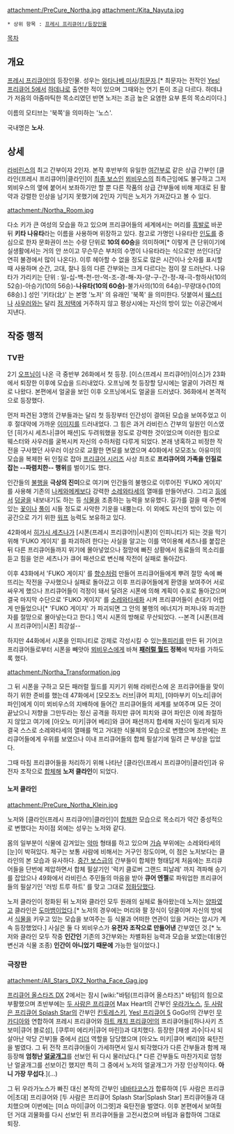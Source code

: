 attachment:/PreCure_Northa.jpg attachment:/Kita_Nayuta.jpg

 * 상위 항목 : [[프레시 프리큐어!/등장인물]]

[[목차]]

== 개요 ==
[[프레시 프리큐어!]]의 등장인물. 성우는 [[와타나베 미사]]/[[최문자]].[* 최문자는 전작인 [[Yes! 프리큐어 5]]에서 [[하데냐]]로 출연한 적이 있으며 그때와는 연기 톤이 조금 다르다. 하데냐가 저음의 아줌마틱한 목소리였던 반면 노저는 조금 높은 요염한 요부 톤의 목소리이다.]

이름의 모티브는 '북쪽'을 의미하는 '노스'.

국내명은 '''노사'''.

== 상세 ==
[[라비린스(프레시 프리큐어!)|라비린스]]의 최고 간부이자 2인자. 본작 후반부의 유일한 [[여간부]]로 같은 상급 간부인 [클라인(프레시 프리큐어!)|클라인]이 [[최종 보스]]인 [[뫼비우스(프레시 프리큐어!)|뫼비우스]]의 최측근임에도 불구하고 그저 뫼비우스의 옆에 붙어서 보좌하기만 할 뿐 다른 작품의 상급 간부들에 비해 제대로 된 활약과 강렬한 인상을 남기지 못했기에 2인자 기믹은 노저가 가져갔다고 볼 수 있다.

attachment:/Northa_Room.jpg

다소 키가 큰 여성의 모습을 하고 있으며 프리큐어들의 세계에서는 머리를 [[흑발]]로 바꾼 뒤 '''키타 나유타'''라는 이름을 사용하며 위장하고 있다. 참고로 가명인 나유타란 [[인도]]를 중심으로 한자 문화권이 쓰는 수량 단위로 '''10의 60승'''을 의미하며[* 이렇게 큰 단위이기에 실생활에서는 거의 안 쓰이고 무슨무슨 부처의 수명이 나유타라는 식으로만 쓰인다(당연히 불경에서 많이 나온다). 이루 헤아할 수 없을 정도로 많은 시간이나 숫자를 표시할 때 사용하며 순간, 고대, 찰나 등의 다른 간부와는 크게 다르다는 점이 잘 드러난다. 나유타가 가리키는 단위 : 일-십-백-천-만-억-조-경-해-자-양-구-간-정-재-극-항하사(10의 52승)-아승기(10의 56승)-'''나유타(10의 60승)'''-불가사의(10의 64승)-무량대수(10의 68승).] 성인 '키타(北)' 는 본명 '노저' 의 유래인 '북쪽' 을 의미한다. 덧붙여서 [[웨스터]]나 [[사우러]]와는 달리 [[점 저택]]에 거주하지 않고 평상시에는 자신의 방이 있는 이공간에서 지낸다.

== 작중 행적 ==

=== TV판 ===
2기 [[오프닝]]이 나온 극 중반부 26화에서 첫 등장. [이스(프레시 프리큐어!)|이스]가 23화에서 퇴장한 이후에 모습을 드러내었다. 오프닝에 첫 등장할 당시에는 얼굴이 가려진 채로 나왔다. 본편에서 얼굴을 보인 이후 오프닝에서도 얼굴을 드러냈다. 36화에서 본격적으로 등장했다.

먼저 파견된 3명의 간부들과는 달리 첫 등장부터 인간성이 결여된 모습을 보여주었고 이후 절대악에 가까운 [[이미지]]를 드러내었다. 그 힘은 과거 라비린스 간부의 일원인 이스였던 [히가시 세츠나|큐어 패션]도 두려워했을 정도로 강력한 것이었으며 이러한 힘으로 웨스터와 사우러를 굴복시켜 자신의 수하처럼 다루게 되었다. 본래 냉혹하고 비정한 작전을 구사했던 사우러 이상으로 교활한 면모를 보였으며 40화에서 모모조노 아유미의 모습을 복제한 뒤 인질로 잡아 [[프리큐어 시리즈]] 사상 최초로 '''프리큐어의 가족을 인질로 잡는 --파렴치한-- 행위'''를 벌이기도 했다.

인간들의 [[불행]]을 '''극상의 진미'''으로 여기며 인간들의 불행으로 이루어진 'FUKO 게이지' 를 사용해 기존의 [[나케와메케]]보다 강력한 [[소레와타세]]의 열매를 만들어낸다. 그리고 [[등]]에서 [[덩굴]]을 내보내기도 하는 등 [[식물]]을 조종하는 능력을 보유했다. 길가를 걸을 때 주변에 있는 [[꽃]]이나 [[풀]]이 시들 정도로 사악한 기운을 내뿜는다. 이 외에도 자신의 방이 있는 이공간으로 가기 위한 [[워프]] 능력도 보유하고 있다.

42화에서 [[히가시 세츠나]]가 [시폰(프레시 프리큐어!)|시폰]이 인피니티가 되는 것을 막기 위해 'FUKO 게이지' 를 파괴하려 한다는 사실을 알고는 이를 역이용해 세츠나를 붙잡은 뒤 다른 프리큐어들까지 위기에 몰아넣었으나 절망에 빠진 상황에서 동료들의 목소리를 듣고 힘을 얻은 세츠나가 큐어 패션으로 변신해 작전이 실패로 돌아갔다.

이후 43화에서 'FUKO 게이지' 를 [[향수]]처럼 만들어 프리큐어들에게 뿌려 절망 속에 빠뜨리는 작전을 구사했으나 실패로 돌아갔고 이후 프리큐어들에게 환영을 보여주어 서로 싸우게 했으나 프리큐어들이 걱정이 돼서 달려온 시폰에 의해 계획이 수포로 돌아갔으며 결국 마지막 수단으로 'FUKO 게이지' 를 [[소레와타세]]화 시켜 프리큐어들이 손대기 어렵게 만들었으나[* 'FUKO 게이지' 가 파괴되면 그 안의 불행의 에너지가 퍼져나와 파괴한 자를 절망으로 몰아넣는다고 한다.] 역시 시폰의 방해로 무산되었다. --본격 [시폰(프레시 프리큐어!)|시폰] 최강설--

하지만 44화에서 시폰을 인피니티로 강제로 각성시킬 수 있는[[풀피리]]를 만든 뒤 기어코 프리큐어들로부터 시폰을 빼앗아 [[뫼비우스(프레시 프리큐어!)|뫼비우스]]에게 바쳐 '''[[패러럴 월드]] 정복'''에 박차를 가하도록 했다.

attachment:/Northa_Transformation.jpg

그 뒤 시폰을 구하고 모든 패러럴 월드를 지키기 위해 라비린스에 온 프리큐어들을 맞이하기 위한 준비를 했는데 47화에서 [모모조노 러브|큐어 피치], [야마부키 이노리|큐어 파인]에게 이미 뫼비우스의 지배하에 들어간 프리큐어들의 세계를 보여주며 모든 것이 끝났으니 저향을 그만두라는 정신 공격을 하지만 큐어 피치와 큐어 파인은 이에 좌절하지 않았고 여기에 [아오노 미키|큐어 베리]와 큐어 패션까지 합세해 자신이 밀리게 되자 결국 스스로 소레와타세의 열매를 먹고 거대한 식물체의 모습으로 변했으며 초반에는 프리큐어들에게 우위를 보였으나 이내 프리큐어들의 합체 필살기에 밀려 큰 부상을 입었다.

그때 마침 프리큐어들을 처리하기 위해 나타난 [클라인(프레시 프리큐어!)|클라인]과 유전자 조작으로 [[합체]]해 '''노저 클라인'''이 되었다.

==== 노저 클라인 ====
attachment:/PreCure_Northa_Klein.jpg

노저와 [클라인(프레시 프리큐어!)|클라인]이 [[합체]]한 모습으로 목소리가 약간 중성적으로 변했다는 차이점 외에는 성우는 노저와 같다.

{{{#!html
<iframe width="560" height="315" src="http://www.youtube.com/embed/Acq9Ruic8AI" frameborder="0" allowfullscreen></iframe>
}}}

몸의 일부분이 식물에 감겨있는 [[악마]] 형태를 하고 있으며 [[가슴]] 부위에는 소레와타세의 [눈]이 박혀있다. 체구는 보통 사람에 비해서는 거구인 정도이며, 이 점은 노저보다는 클라인의 본 모습과 유사하다. [[중간 보스]]급의 간부들이 합체한 형태답게 처음에는 프리큐어들을 단번에 제압하면서 합체 필살기인 '럭키 클로버 그랜드 피날레' 까지 격파해 승기를 잡았으나 49화에서 라비린스 주민들의 마음을 받아 '''큐어 엔젤'''로 파워업한 프리큐어들의 필살기인 '러빙 트루 하트' 를 맞고 그대로 [[정화]]당했다.

노저 클라인이 정화된 뒤 노저와 클라인 모두 원래의 실체로 돌아왔는데 노저는 [[양파]]였고 클라인은 [[도마뱀]]이었다.[* 노저의 경우에는 머리와 팔 장식이 덩쿨이며 자신의 방에서 [[식물]]을 키우고 있는 모습을 보여주는 등 식물과 어떠한 연관이 있을 거라는 암시가 계속 등장했었다.] 사실은 둘 다 뫼비우스가 '''유전자 조작으로 만들어낸''' 간부였던 것.[* 노저와 클라인 모두 작중 '''인간인''' 기존의 3간부와는 차별화된 능력과 모습을 보였는데(용인 변신과 식물 조종) '''인간이 아니었기 때문에''' 가능한 일이었다.]

=== 극장판 ===
attachment:/All_Stars_DX2_Northa_Face_Gag.jpg

[[프리큐어 올스타즈 DX]] 2에서는 잠시 [wiki:"바텀(프리큐어 올스타즈)" 바텀]의 힘으로 부활했으며 초반부에는 [[두 사람은 프리큐어]] Max Heart의 간부인 [[우라가노스]], [[두 사람은 프리큐어 Splash Star]]의 간부인 [[킨토레스키]], [[Yes! 프리큐어 5]] GoGo!의 간부인 [[무카디아]]와 연합하여 프레시 프리큐어와 [[하트 캐치 프리큐어!]]의 프리큐어들([하나사키 츠보미|큐어 블로섬], [쿠루미 에리카|큐어 마린])과 대치했다. 등장한 [재생 괴수|다시 되살아난 악당 간부]들 중에서 [[리더]] 역할을 담당했으며 [아오노 미키|큐어 베리]와 육탄전을 벌였다. 그 뒤 전작 프리큐어들이 가세하면서 일시 퇴각했다가 다른 간부들과 함께 재등장해 '''엄청난 [[얼굴개그]]'''를 선보인 뒤 다시 물러났다.[* 다른 간부들도 마찬가지로 엄청난 얼굴개그를 선보이긴 했지만 특히 그 중에서 노저의 얼굴개그가 가장 인상적이다. '''아니 가장 무섭다'''.](...)

그 뒤 우라가노스가 빠진 대신 본작의 간부인 [[네바타코스]]가 합류하여 [두 사람은 프리큐어|초대] 프리큐어와 [두 사람은 프리큐어 Splash Star|Splash Star] 프리큐어들과 대치했으며 이번에는 [미쇼 마이|큐어 이그렛]과 육탄전을 벌였다. 이후 본편에서 보여줬던 거대 괴물화를 다시 선보인 뒤 프리큐어들을 고전시켰으며 바텀과 융합하여 그대로 퇴장.
